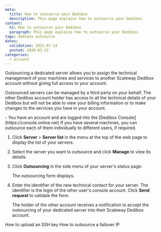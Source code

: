 ```yaml
---
meta:
  title: How to outsource your Dedibox
  description: This page explains how to outsource your Dedibox.
content:
  h1: How to outsource your Dedibox
  paragraph: This page explains how to outsource your Dedibox.
tags: dedibox outsource
dates:
  validation: 2022-07-14
  posted: 2020-03-12
categories:
  - account
---
```


Outsourcing a dedicated server allows you to assign the technical management of your machines and services to another Scaleway Dedibox account without giving full access to your account.

Outsourced servers can be managed by a third party on your behalf. The other Dedibox account holder has access to all the technical details of your Dedibox but will not be able to view your billing information or to make changes to the services you have in your account.

<Message type="requirement">
  - You have an account and are logged into the [Dedibox Console](https://console.online.net) 
</Message>

<Message type="tip">
  If you have several machines, you can outsource each of them individually to different users, if required.
</Message>

1. Click **Server** > **Server list** in the menu at the top of the web page to display the list of your servers.
2. Select the server you want to outsource and click **Manage** to view its details.
3. Click **Outsourcing** in the side menu of your server's status page:
    <Lightbox src="scaleway-dedibox-console-dedibox-outsourcing.webp" width="800" alt="" />

    The outsourcing form displays.
4. Enter the identifier of the new technical contact for your server. The identifier is the login of the other user's console account. Click **Send request** to validate the form.

    The holder of the other account receives a notification to accept the outsourcing of your dedicated server into their Scaleway Dedibox account.


<Navigation title="See Also">
  <PreviousButton to="/dedibox-console/my-account/how-to/upload-an-ssh-key/">How to upload an SSH key</PreviousButton>
  <NextButton to="/dedibox-console/my-account/how-to/outsource-ip-failover/">How to outsource a failover IP</NextButton>
</Navigation>